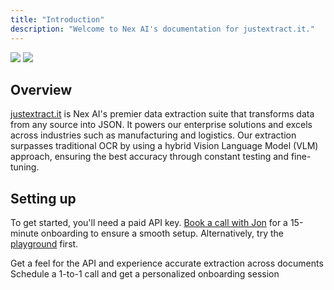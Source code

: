 ```yaml
---
title: "Introduction"
description: "Welcome to Nex AI's documentation for justextract.it."
---
```


<img className="block dark:hidden" src="/images/hero-light.png" />
<img className="hidden dark:block" src="/images/hero-dark.png" />

## Overview

[justextract.it](https://justextract.it) is Nex AI's premier data extraction suite that transforms data from any source into JSON. It powers our enterprise solutions and excels across industries such as manufacturing and logistics. Our extraction surpasses traditional OCR by using a hybrid Vision Language Model (VLM) approach, ensuring the best accuracy through constant testing and fine-tuning.

## Setting up

To get started, you'll need a paid API key. [Book a call with Jon](https://app.apollo.io/#/meet/jonathan/15-min-onboarding) for a 15-minute onboarding to ensure a smooth setup. Alternatively, try the [playground](https://justextract.it/playground) first.

<CardGroup cols={2}>
  <Card title="Explore Playground" icon="play" href="https://justextract.it/playground">
    Get a feel for the API and experience accurate extraction across documents
  </Card>

  <Card title="Onboarding Call" icon="phone" href="https://app.apollo.io/#/meet/jonathan/15-min-onboarding">
    Schedule a 1-to-1 call and get a personalized onboarding session
  </Card>
</CardGroup>
